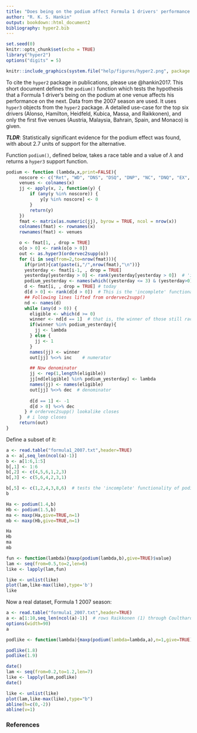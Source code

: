 ```yaml
---
title: "Does being on the podium affect Formula 1 drivers' performance in the next race?"
author: "R. K. S. Hankin"
output: bookdown::html_document2
bibliography: hyper2.bib
---
```



```r
set.seed(0)
knitr::opts_chunk$set(echo = TRUE)
library("hyper2")
options("digits" = 5)
```

```r
knitr::include_graphics(system.file("help/figures/hyper2.png", package = "hyper2"))
```

To cite the `hyper2` package in publications, please use @hankin2017.
This short document defines the `podium()` function which tests the
hypothesis that a Formula 1 driver's being on the podium at one venue
affects his performance on the next.  Data from the 2007 season are
used.  It uses `hyper3` objects from the `hyper2` package.  A detailed
use-case for the top six drivers (Alonso, Hamilton, Heidfeld, Kubica,
Massa, and Raikkonen), and only the first five venues (Austria,
Malaysia, Bahrain, Spain, and Monaco) is given.  

***TLDR***: Statistically significant evidence for the podium effect
was found, with about 2.7 units of support for the alternative.

Function `podium()`, defined below, takes a race table and a value of
$\lambda$ and returns a `hyper3` support function.

```r
podium <- function (lambda,x,print=FALSE){
     noscore <- c("Ret", "WD", "DNS", "DSQ", "DNP", "NC", "DNQ", "EX", "Sick")
     venues <- colnames(x)
     jj <- apply(x, 2, function(y) {
         if (any(y %in% noscore)) {
             y[y %in% noscore] <- 0
         }
         return(y)
     })
     fmat <- matrix(as.numeric(jj), byrow = TRUE, ncol = nrow(x))
     colnames(fmat) <- rownames(x)
     rownames(fmat) <- venues

     o <- fmat[1, , drop = TRUE]
     o[o > 0] <- rank(o[o > 0])
     out <- as.hyper3(ordervec2supp(o))
     for (i in seq(from=2,to=nrow(fmat))){
       if(print){cat(paste(i,"/",nrow(fmat),"\n"))}
       yesterday <- fmat[i-1, , drop = TRUE]
       yesterday[yesterday > 0] <- rank(yesterday[yesterday > 0])  # 'incomplete' functionality of ordertable2supp()
       podium_yesterday <- names(which((yesterday <= 3) & (yesterday>0)))
       d <- fmat[i, , drop = TRUE] # today
       d[d > 0] <- rank(d[d > 0])  # This is the 'incomplete' functionality of ordertable2supp()
       ## Following lines lifted from ordervec2supp()
       nd <- names(d)
       while (any(d > 0)) {
         eligible <- which(d >= 0)
         winner <- nd[d == 1]  # that is, the winner of those still racing
         if(winner %in% podium_yesterday){
           jj <- lambda
         } else {
           jj <- 1
         }
         names(jj) <- winner
         out[jj] %<>% inc    # numerator

         ## Now denominator
         jj <- rep(1,length(eligible))
         jj[nd[eligible] %in% podium_yesterday] <- lambda
         names(jj) <- names(eligible)
         out[jj] %<>% dec  # denominator
         
         d[d == 1] <- -1
         d[d > 0] %<>% dec
       } # ordervec2supp() lookalike closes
     }  # i loop closes
     return(out)
}
```



Define a subset of it:

```r
a <- read.table("formula1_2007.txt",header=TRUE)
a <- a[,seq_len(ncol(a)-1)]
b <- a[1:6,1:5]
b[,1] <- 1:6
b[,2] <- c(4,5,6,1,2,3)
b[,3] <- c(5,6,4,2,3,1)

b[,5] <- c(1,2,4,3,8,6)  # tests the 'incomplete' functionality of podium()
b
```

```r
Ha <- podium(1.4,b)
Hb <- podium(1.5,b)
ma <- maxp(Ha,give=TRUE,n=1)
mb <- maxp(Hb,give=TRUE,n=1)
```

```r
Ha
Hb
ma
mb
```


```r
fun <- function(lambda){maxp(podium(lambda,b),give=TRUE)$value}
lam <- seq(from=0.5,to=2,len=6)
like <- lapply(lam,fun)
```


```r
like <- unlist(like)
plot(lam,like-max(like),type='b')
like
```

Now a real dataset, Formula 1 2007 season:

```r

a <- read.table("formula1_2007.txt",header=TRUE)
a <- a[1:10,seq_len(ncol(a)-1)]  # rows Raikkonen (1) through Coulthard (10)
options(width=90)
a
```

```r
podlike <- function(lambda){maxp(podium(lambda=lambda,a),n=1,give=TRUE)$value}
```


```r
podlike(1.8)
podlike(1.9)
```

```r
date()
lam <- seq(from=0.2,to=1.2,len=7)
like <- lapply(lam,podlike)
date()
```


```r
like <- unlist(like)
plot(lam,like-max(like),type="b")
abline(h=c(0,-2))
abline(v=1)
```


### References {-}